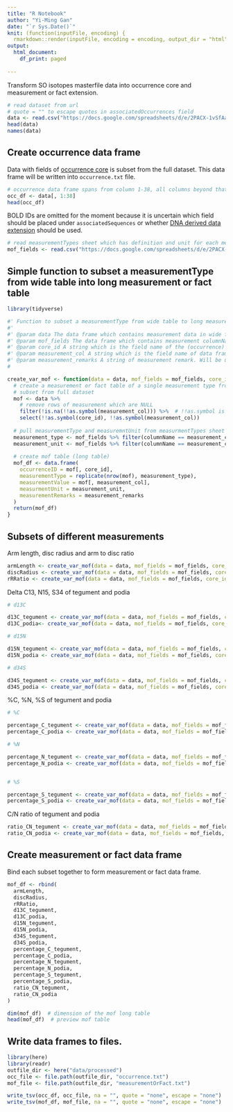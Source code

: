 ```yaml
---
title: "R Notebook"
author: "Yi-Ming Gan"
date: "`r Sys.Date()`"
knit: (function(inputFile, encoding) {
  rmarkdown::render(inputFile, encoding = encoding, output_dir = "html") })
output:
  html_document:
    df_print: paged
    
---
```


Transform SO isotopes masterfile data into occurrence core and measurement or fact extension.

```r
# read dataset from url
# quote = "" to escape quotes in associatedOccurrences field
data <- read.csv("https://docs.google.com/spreadsheets/d/e/2PACX-1vSfAaU0p3QOsyugCL72TJuHq-pH1XyWGs1A8qIFDp1ndqqehxP4a9Lnc6QGxf1g-qU1abdNHfCwUG7p/pub?gid=193721447&single=true&output=tsv", header = TRUE, sep = "\t", allowEscapes = FALSE, quote = "", check.names = FALSE)  
head(data)
names(data)
```

## Create occurrence data frame

Data with fields of [occurrence core](https://rs.gbif.org/core/dwc_occurrence_2020-07-15.xml) is subset from the full dataset. This data frame will be written into `occurrence.txt` file.

```r
# occurrence data frame spans from column 1-38, all columns beyond that belongs to measurement or fact extension
occ_df <- data[, 1:38]
head(occ_df)
```

BOLD IDs are omitted for the moment because it is uncertain which field should be placed under `associatedSequences` or whether [DNA derived data extension](https://rs.gbif.org/extension/gbif/1.0/dna_derived_data_2021-07-05.xml) should be used. 

```r
# read measurementTypes sheet which has definition and unit for each measurmeent header
mof_fields <- read.csv("https://docs.google.com/spreadsheets/d/e/2PACX-1vSfAaU0p3QOsyugCL72TJuHq-pH1XyWGs1A8qIFDp1ndqqehxP4a9Lnc6QGxf1g-qU1abdNHfCwUG7p/pub?gid=1377524164&single=true&output=tsv", header = TRUE, sep = "\t", check.names = FALSE)
```

## Simple function to subset a measurementType from wide table into long measurement or fact table

```r
library(tidyverse)

#' Function to subset a measurementType from wide table to long measurement or fact table
#'
#' @param data The data frame which contains measurement data in wide format.
#' @param mof_fields The data frame which contains measurement columnName of `data`, measurementType and measurementUnit
#' @param core_id A string which is the field name of the (occurrence) core ID.
#' @param measurement_col A string which is the field name of data frame that contains the measurement value. Will be used to populate the measurementValue field.
#' @param measurement_remarks A string of measurement remark. Will be used to populate measurementRemarks field.
#

create_var_mof <- function(data = data, mof_fields = mof_fields, core_id = "occurrenceID", measurement_col, measurement_remarks = "") {
  # create a measurement or fact table of a single measurement type from the data
  # subset from full dataset
  mof <- data %>% 
    # remove rows of measurement which are NULL
    filter(!is.na(!!as.symbol(measurement_col))) %>%  # !!as.symbol is required as column name is passed as string
    select(!!as.symbol(core_id), !!as.symbol(measurement_col))
  
  # pull measurementType and measuremntUnit from measurmentTypes sheet based on the column name
  measurement_type <- mof_fields %>% filter(columnName == measurement_col) %>% pull(measurementType)
  measurement_unit <- mof_fields %>% filter(columnName == measurement_col) %>% pull(measurementUnit)
  
  # create mof table (long table)
  mof_df <- data.frame(
    occurrenceID = mof[, core_id],
    measurementType = replicate(nrow(mof), measurement_type),
    measurementValue = mof[, measurement_col],
    measurmentUnit = measurement_unit,
    measurementRemarks = measurement_remarks
  )
  return(mof_df)
}
```


## Subsets of different measurements

Arm length, disc radius and arm to disc ratio

```r
armLength <- create_var_mof(data = data, mof_fields = mof_fields, core_id = "occurrenceID", measurement_col = "Arm_length_R_(cm)", measurement_remarks = "")
discRadius <- create_var_mof(data = data, mof_fields = mof_fields, core_id = "occurrenceID", measurement_col = "Disc_radius_r_(cm)", measurement_remarks = "")
rRRatio <- create_var_mof(data = data, mof_fields = mof_fields, core_id = "occurrenceID", measurement_col = "R_r_ratio", measurement_remarks = "")
```


Delta C13, N15, S34 of tegument and podia

```r
# d13C

d13C_tegument <- create_var_mof(data = data, mof_fields = mof_fields, core_id = "occurrenceID", measurement_col = "d13C_tegument", measurement_remarks = "tegument")
d13C_podia<- create_var_mof(data = data, mof_fields = mof_fields, core_id = "occurrenceID", measurement_col = "d13C_podia", measurement_remarks = "podia")

# d15N

d15N_tegument <- create_var_mof(data = data, mof_fields = mof_fields, core_id = "occurrenceID", measurement_col = "d15N_tegument", measurement_remarks = "tegument")
d15N_podia <- create_var_mof(data = data, mof_fields = mof_fields, core_id = "occurrenceID", measurement_col = "d15N_podia", measurement_remarks = "podia")

# d34S

d34S_tegument <- create_var_mof(data = data, mof_fields = mof_fields, core_id = "occurrenceID", measurement_col = "d34S_tegument", measurement_remarks = "tegument")
d34S_podia <- create_var_mof(data = data, mof_fields = mof_fields, core_id = "occurrenceID", measurement_col = "d34S_podia", measurement_remarks = "podia")

```

%C, %N, %S of tegument and podia

```r
# %C

percentage_C_tegument <- create_var_mof(data = data, mof_fields = mof_fields, core_id = "occurrenceID", measurement_col = "%C_tegument", measurement_remarks = "tegument")
percentage_C_podia <- create_var_mof(data = data, mof_fields = mof_fields, core_id = "occurrenceID", measurement_col = "%C_podia", measurement_remarks = "podia")

# %N 

percentage_N_tegument <- create_var_mof(data = data, mof_fields = mof_fields, core_id = "occurrenceID", measurement_col = "%N_tegument", measurement_remarks = "tegument")
percentage_N_podia <- create_var_mof(data = data, mof_fields = mof_fields, core_id = "occurrenceID", measurement_col = "%N_podia", measurement_remarks = "podia")


# %S

percentage_S_tegument <- create_var_mof(data = data, mof_fields = mof_fields, core_id = "occurrenceID", measurement_col = "%S_tegument",  measurement_remarks = "tegument")
percentage_S_podia <- create_var_mof(data = data, mof_fields = mof_fields, core_id = "occurrenceID", measurement_col = "%S_podia", measurement_remarks = "podia")
```

C/N ratio of tegument and podia

```r
ratio_CN_tegument <- create_var_mof(data = data, mof_fields = mof_fields, core_id = "occurrenceID", measurement_col = "C/N_tegument", measurement_remarks = "tegument")
ratio_CN_podia <- create_var_mof(data = data, mof_fields = mof_fields, core_id = "occurrenceID", measurement_col = "C/N_podia", measurement_remarks = "podia")
```


## Create measurement or fact data frame

Bind each subset together to form measurement or fact data frame.

```r
mof_df <- rbind(
  armLength,
  discRadius,
  rRRatio,
  d13C_tegument,
  d13C_podia,
  d15N_tegument,
  d15N_podia,
  d34S_tegument,
  d34S_podia,
  percentage_C_tegument,
  percentage_C_podia,
  percentage_N_tegument,
  percentage_N_podia,
  percentage_S_tegument,
  percentage_S_podia,
  ratio_CN_tegument,
  ratio_CN_podia
)

dim(mof_df)  # dimension of the mof long table
head(mof_df)  # preview mof table
```

## Write data frames to files.

```r
library(here)
library(readr)
outfile_dir <- here("data/processed")
occ_file <- file.path(outfile_dir, "occurrence.txt")
mof_file <- file.path(outfile_dir, "measurementOrFact.txt")

write_tsv(occ_df, occ_file, na = "", quote = "none", escape = "none")
write_tsv(mof_df, mof_file, na = "", quote = "none", escape = "none")
```
